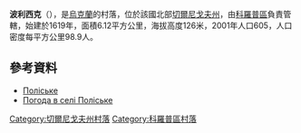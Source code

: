 {{coord|51|23|51|N|33|5|0|E|scale:100000|display=title}}

'''波利西克'''（{{lang-uk|Поліське}}），是[[烏克蘭|烏克蘭]]的村落，位於該國北部[[切爾尼戈夫州|切爾尼戈夫州]]，由[[科羅普區|科羅普區]]負責管轄，始建於1619年，面積6.12平方公里，海拔高度126米，2001年人口605，人口密度每平方公里98.9人。

==參考資料==
*[http://w1.c1.rada.gov.ua/pls/z7502/A005?rdat1=15.04.2014&rf7571=40245 Поліське]
* [http://weather.in.ua/ua/chernigovskaja/21725 Погода в селі Поліське] {{Wayback|url=http://weather.in.ua/ua/chernigovskaja/21725 |date=20111220114724 }}

[[Category:切爾尼戈夫州村落|Category:切爾尼戈夫州村落]]
[[Category:科羅普區村落|Category:科羅普區村落]]


{{Chernihiv-geo-stub}}